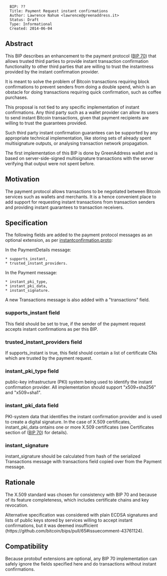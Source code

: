 <pre>
  BIP: ??
  Title: Payment Request instant confirmations
  Author: Lawrence Nahum <lawrence@greenaddress.it>
  Status: Draft
  Type: Informational
  Created: 2014-06-04
</pre>

==Abstract==

This BIP describes an enhancement to the payment protocol
([[bip-0070.mediawiki|BIP 70]]) that allows trusted third parties to provide
instant transaction confirmation functionality to other third parties that are
willing to trust the instantness provided by the instant confirmation provider.

It is meant to solve the problem of Bitcoin transactions requiring block
confirmations to prevent senders from doing a double spend, which is an
obstacle for doing transactions requiring quick confirmation, such as coffee
purchases.

This proposal is not tied to any specific implementation of instant
confirmations. Any third party such as a wallet provider can allow its users
to send instant Bitcoin transactions, given that payment recipients are willing
to trust the guarantees provided.

Such third party instant confirmation guarantees can be supported by any
appropriate technical implementation, like storing sets of already spent
multisignature outputs, or analysing transaction network propagation.

The first implementation of this BIP is done by GreenAddress wallet and is
based on server-side-signed multisignature transactions with the server
verifying that output were not spent before.


==Motivation==

The payment protocol allows transactions to be negotiated between Bitcoin
services such as wallets and merchants. It is a hence convenient place to add
support for requesting instant transactions from transaction senders and
providing instant guarantees to transaction receivers.


==Specification==

The following fields are added to the payment protocol messages as an optional
extension, as per [[bip-payment-request-instant-confirmations/instantconfirmation.proto|instantconfirmation.proto]]:

In the PaymentDetails message:
 * supports_instant,
 * trusted_instant_providers.

In the Payment message:
 * instant_pki_type,
 * instant_pki_data,
 * instant_signature.

A new Transactions message is also added with a "transactions" field.

===supports_instant field===
This field should be set to true, if the sender of the payment request accepts
instant confirmations as per this BIP.

===trusted_instant_providers field===
If supports_instant is true, this field should contain a list of certificate
CNs which are trusted by the payment request.

===instant_pki_type field===
public-key infrastructure (PKI) system being used to identify the instant
confirmation provider. All implementation should support "x509+sha256" and
"x509+sha1".

===instant_pki_data field===
PKI-system data that identifies the instant confirmation provider and is used
to create a digital signature. In the case of X.509 certificates,
instant_pki_data ontains one or more X.509 certificates (see Certificates
section of ([[bip-0070.mediawiki|BIP 70]]) for details).

===instant_signature===
instant_signature should be calculated from hash of the serialized Transactions
message with transactions field copied over from the Payment message.


==Rationale==
The X.509 standard was chosen for consistency with BIP 70 and because of its
feature completeness, which includes certificate chains and key revocation.

Alternative specification was considered with plain ECDSA signatures and
lists of public keys stored by services willing to accept instant confirmations,
but it was deemed insufficient (https://github.com/bitcoin/bips/pull/65#issuecomment-43761124).


==Compatibility==

Because protobuf extensions are optional, any BIP 70 implementation can safely
ignore the fields specified here and do transactions without instant
confirmations.
